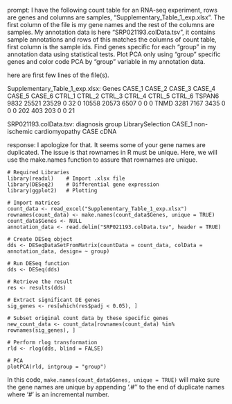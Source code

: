prompt:
I have the following count table for an RNA-seq experiment, rows are genes and columns are samples, "Supplementary_Table_1_exp.xlsx". The first column of the file is my gene names and the rest of the columns are samples. My annotation data is here  "SRP021193.colData.tsv", it contains sample annotations and rows of this matches the columns of count table, first column is the sample ids. Find genes specific for each "group" in my annotation data  using statistical tests. Plot PCA only using "group" specific genes and color code PCA by "group" variable in my annotation data.

here are first few lines of the file(s).

Supplementary_Table_1_exp.xlsx:
Genes	CASE_1	CASE_2	CASE_3	CASE_4	CASE_5	CASE_6	CTRL_1	CTRL_2	CTRL_3	CTRL_4	CTRL_5	CTRL_6
TSPAN6	9832	25521	23529	0	32	0	10558	20573	6507	0	0	 0
TNMD	3281	 7167	 3435	0	 0	0	  202	  403	 203	0	0	21


SRP021193.colData.tsv:
diagnosis	group	LibrarySelection
CASE_1	non-ischemic cardiomyopathy	CASE	cDNA


response:
I apologize for that. It seems some of your gene names are duplicated. The issue is that rownames in R must be unique. Here, we will use the make.names function to assure that rownames are unique.

```
# Required Libraries
library(readxl)    # Import .xlsx file
library(DESeq2)    # Differential gene expression
library(ggplot2)   # Plotting

# Import matrices
count_data <- read_excel("Supplementary_Table_1_exp.xlsx")
rownames(count_data) <- make.names(count_data$Genes, unique = TRUE)
count_data$Genes <- NULL
annotation_data <- read.delim("SRP021193.colData.tsv", header = TRUE)

# Create DESeq object
dds <- DESeqDataSetFromMatrix(countData = count_data, colData = annotation_data, design= ~ group)

# Run DESeq function
dds <- DESeq(dds)

# Retrieve the result
res <- results(dds)

# Extract significant DE genes
sig_genes <- res[which(res$padj < 0.05), ]

# Subset original count data by these specific genes
new_count_data <- count_data[rownames(count_data) %in% rownames(sig_genes), ]

# Perform rlog transformation
rld <- rlog(dds, blind = FALSE)

# PCA
plotPCA(rld, intgroup = "group")
```

In this code, `make.names(count_data$Genes, unique = TRUE)` will make sure the gene names are unique by appending '.#'' to the end of duplicate names where '#' is an incremental number.
